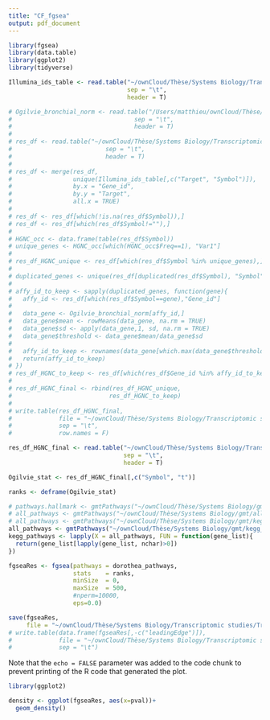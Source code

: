 ```yaml
---
title: "CF_fgsea"
output: pdf_document
---
```


```r
library(fgsea)
library(data.table)
library(ggplot2)
library(tidyverse)
```

```r
Illumina_ids_table <- read.table("~/ownCloud/Thèse/Systems Biology/Transcriptomic studies/Transcriptomic Analyses/Analyse Ogilvie/Data/Illumina_ids_table.csv",
                                 sep = "\t",
                                 header = T)
```

```r

# Ogilvie_bronchial_norm <- read.table("/Users/matthieu/ownCloud/Thèse/Systems Biology/Transcriptomic studies/Transcriptomic Analyses/Analyse Ogilvie/Data/normalised/Ogilvie_clean_bronchial_normalised_counts_2022_01_24.txt",
#                                  sep = "\t",
#                                  header = T)
# 
# res_df <- read.table("~/ownCloud/Thèse/Systems Biology/Transcriptomic studies/Transcriptomic Analyses/Analyse Ogilvie/DE_Analysis/bronchial/Ogilvie_bronchial_differential_expression_analysis_limma_2022_01_24.txt",
#                          sep = "\t",
#                          header = T)
# 
# res_df <- merge(res_df,
#                 unique(Illumina_ids_table[,c("Target", "Symbol")]),
#                 by.x = "Gene_id",
#                 by.y = "Target",
#                 all.x = TRUE)
# 
# res_df <- res_df[which(!is.na(res_df$Symbol)),]
# res_df <- res_df[which(res_df$Symbol!=""),]
# 
# HGNC_occ <- data.frame(table(res_df$Symbol))
# unique_genes <- HGNC_occ[which(HGNC_occ$Freq==1), "Var1"]
# 
# res_df_HGNC_unique <- res_df[which(res_df$Symbol %in% unique_genes),]
# 
# duplicated_genes <- unique(res_df[duplicated(res_df$Symbol), "Symbol"])
# 
# affy_id_to_keep <- sapply(duplicated_genes, function(gene){
#   affy_id <- res_df[which(res_df$Symbol==gene),"Gene_id"]
#   
#   data_gene <- Ogilvie_bronchial_norm[affy_id,]
#   data_gene$mean <- rowMeans(data_gene, na.rm = TRUE)
#   data_gene$sd <- apply(data_gene,1, sd, na.rm = TRUE)
#   data_gene$threshold <- data_gene$mean/data_gene$sd
#   
#   affy_id_to_keep <- rownames(data_gene[which.max(data_gene$threshold),])
#   return(affy_id_to_keep)
# })
# res_df_HGNC_to_keep <- res_df[which(res_df$Gene_id %in% affy_id_to_keep),]
# 
# res_df_HGNC_final <- rbind(res_df_HGNC_unique,
#                           res_df_HGNC_to_keep)
# 
# write.table(res_df_HGNC_final,
#             file = "~/ownCloud/Thèse/Systems Biology/Transcriptomic studies/Transcriptomic Analyses//Analyse Ogilvie/DE_Analysis/bronchial/Ogilvie_bronchial_DEG_limma_unique_HGNC_2022_02_09.csv",
#             sep = "\t",
#             row.names = F)

res_df_HGNC_final <- read.table("~/ownCloud/Thèse/Systems Biology/Transcriptomic studies/Transcriptomic Analyses//Analyse Ogilvie/DE_Analysis/bronchial/Ogilvie_bronchial_DEG_limma_unique_HGNC_2022_02_09.csv",
                                sep = "\t",
                                header = T)

Ogilvie_stat <- res_df_HGNC_final[,c("Symbol", "t")]

ranks <- deframe(Ogilvie_stat)
```


```r
# pathways.hallmark <- gmtPathways("~/ownCloud/Thèse/Systems Biology/gmt/h.all.v7.4.symbols.gmt")
# all_pathways <- gmtPathways("~/ownCloud/Thèse/Systems Biology/gmt/all_pathways_2022_01_12.gmt")
# all_pathways <- gmtPathways("~/ownCloud/Thèse/Systems Biology/gmt/kegg_pathways_test_gsea_2022_09_07.gmt")
all_pathways <- gmtPathways("~/ownCloud/Thèse/Systems Biology/gmt/kegg_from_omnipathR_gsea_2022_09_07.gmt")
kegg_pathways <- lapply(X = all_pathways, FUN = function(gene_list){
  return(gene_list[lapply(gene_list, nchar)>0])
})
```

```r
fgseaRes <- fgsea(pathways = dorothea_pathways, 
                  stats    = ranks,
                  minSize  = 0,
                  maxSize  = 500,
                  #nperm=10000,
                  eps=0.0)

save(fgseaRes,
     file = "~/ownCloud/Thèse/Systems Biology/Transcriptomic studies/Transcriptomic Analyses/Analyse Ogilvie/GSEA/Ogilvie_bronchial_fgsea_report_dorothea_pathways_2022_09_07.RData")
# write.table(data.frame(fgseaRes[,-c("leadingEdge")]),
#             file = "~/ownCloud/Thèse/Systems Biology/Transcriptomic studies/Analyse Clarke/GSEA/Clarke_fgsea_report_2021_01_14.tsv",
#             sep = "\t")
```

Note that the `echo = FALSE` parameter was added to the code chunk to prevent printing of the R code that generated the plot.

```r
library(ggplot2)

density <- ggplot(fgseaRes, aes(x=pval))+
  geom_density()
```